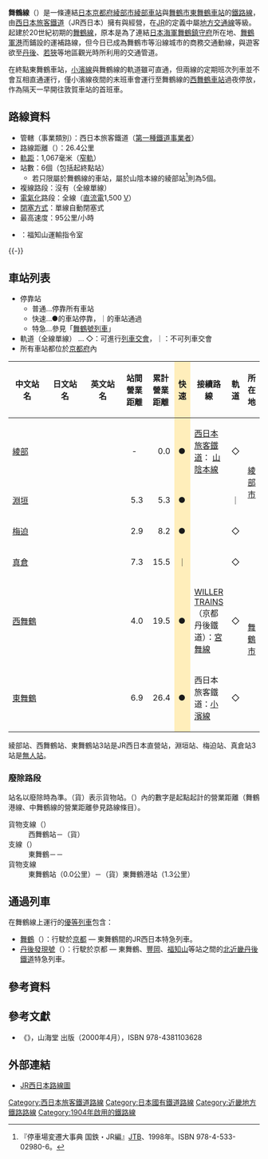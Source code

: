 {{Infobox 鐵道路線
|日文原名 = 舞鶴線
|平假名 = まいづるせん
|羅馬拼音 = Maizuru sen
|路線名稱 = [[File:JR_logo_(west).svg|35px]] 舞鶴線
|路線顏色 = #ff8e1f
|標誌 = JRW kinki-L.svg
|標誌大小 = 40px
|圖片 = 舞鶴線-2.jpg
|圖片說明 = [[綾部站|綾部站]]－[[淵垣站|淵垣站]]間行走中的{{link-ja|國鐵113系電力動車組|国鉄113系電車|113系}}列車
|所在地 = {{JPN}}[[京都府|京都府]][[綾部市|綾部市]]、[[舞鶴市|舞鶴市]]
|起點 = [[綾部站|綾部站]]
|終點 = [[東舞鶴站|東舞鶴站]]
|站數 = 6個
|路線記號 = [[File:JRW_kinki-L.svg|20px]]
|通車 = 1904年11月3日
|擁有者 = [[File:JR_logo_(west).svg|25px]] [[西日本旅客鐵道|西日本旅客鐵道]]
|營運者 = [[File:JR_logo_(west).svg|25px]] 西日本旅客鐵道
|車輛基地 = {{link-ja|福知山電車區|福知山電車区}}
|使用車輛 = 參見[[#使用車輛|使用車輛]]一節
|路線距離 = 26.4公里
|軌距 = 1,067毫米（[[窄軌|窄軌]]）
|軌道數量 = [[單線鐵路|單線]]
|閉塞方式 = 單線自動閉塞式
|保安裝置 = [[自動列車停止裝置#ATS-S改良形（ATS-Sx形）|ATS-SW]]
|電氣化方式 = [[直流電|直流電]]1,500 [[伏特|V]] [[高架電纜|高架電纜]]
|最高速度 = 95公里/小時
|路線圖 = {{舞鶴線RDT}}
}}

'''舞鶴線'''（{{jpn|j=舞鶴線|hg=まいづるせん|rm=Maizuru sen|f=y}}）是一條連結[[日本|日本]][[京都府|京都府]][[綾部市|綾部市]][[綾部車站|綾部車站]]與[[舞鶴市|舞鶴市]][[東舞鶴車站|東舞鶴車站]]的[[鐵路線|鐵路線]]，由[[西日本旅客鐵道|西日本旅客鐵道]]（JR西日本）擁有與經營，在[[JR|JR]]的定義中屬[[地方交通線|地方交通線]]等級。起建於20世紀初期的[[舞鶴線|舞鶴線]]，原本是為了連結[[大日本帝國海軍|日本海軍]][[舞鶴鎮守府|舞鶴鎮守府]]所在地、[[舞鶴港|舞鶴軍港]]而鋪設的運補路線，但今日已成為舞鶴市等沿線城市的商務交通動線，與遊客欲至[[丹後國|丹後]]、[[若狹國|若狹]]等地區觀光時所利用的交通管道。

在終點東舞鶴車站，[[小濱線|小濱線]]與舞鶴線的軌道雖可直通，但兩線的定期班次列車並不會互相直通運行，僅小濱線夜間的末班車會運行至舞鶴線的[[西舞鶴車站|西舞鶴車站]]過夜停放，作為隔天一早開往敦賀車站的首班車。

==路線資料==
* 管轄（事業類別）：西日本旅客鐵道（[[鐵路公司#第一種鐵道事業|第一種鐵道事業者]]）
* 路線距離（{{link-ja|營業距離|営業キロ}}）：26.4公里
* [[軌距|軌距]]：1,067毫米（[[窄軌|窄軌]]）
* 站數：6個（包括起終點站）
** 若只限屬於舞鶴線的車站，屬於山陰本線的綾部站<ref>『停車場変遷大事典 国鉄・JR編』[[ジェイティービー|JTB]]、1998年。ISBN 978-4-533-02980-6。</ref>則為5個。
* 複線路段：沒有（全線單線）
* [[電氣化鐵路|電氣化]]路段：全線（[[直流電|直流電]]1,500 [[伏特|V]]）
* [[閉塞_(鐵路)|閉塞方式]]：單線自動閉塞式
* 最高速度：95公里/小時
* {{link-ja|運轉指令所|運転指令所}}：福知山運輸指令室

{{-}}
== 車站列表 ==
* 停靠站
** 普通…停靠所有車站
** 快速…●的車站停靠，｜的車站通過
** 特急…參見「[[舞鶴號列車|舞鶴號列車]]」
* 軌道（全線單線） … ◇：可進行[[列車交會|列車交會]]，｜：不可列車交會
* 所有車站都位於[[京都府|京都府]]內

{| class="wikitable" rules="all"
|-
!style="width:5em;"|中文站名
!style="width:5em;"|日文站名
!style="width:5em;"|英文站名
!style="width:2.5em;"|站間營業距離
!style="width:2.5em;"|累計營業距離
!style="width:1em; background:#feb;"|快速
!接續路線
!style="width:1em;"|軌道
!所在地
|- style="border-top:solid 3px #ff8e1f"
|[[綾部站|綾部]]
|{{lang|ja|綾部}}
|{{lang|en|Ayabe}}
|style="text-align:center;"| -
|style="text-align:right;"|0.0
|style="background:#feb;"|●
|[[西日本旅客鐵道|西日本旅客鐵道]]：{{JR西路線記號|K|E}} [[山陰本線|山陰本線]]
|◇
|rowspan="3"|[[綾部市|綾部市]]
|-
|[[淵垣站|淵垣]]
|{{lang|ja|淵垣}}
|{{lang|en|Fuchigaki}}
|style="text-align:right;"|5.3
|style="text-align:right;"|5.3
|style="background:#feb;"|●
| 
|｜
|-
|[[梅迫站|梅迫]]
|{{lang|ja|梅迫}}
|{{lang|en|Umezako}}
|style="text-align:right;"|2.9
|style="text-align:right;"|8.2
|style="background:#feb;"|●
| 
|◇
|-
|[[真倉站|真倉]]
|{{lang|ja|真倉}}
|{{lang|en|Magura}}
|style="text-align:right;"|7.3
|style="text-align:right;"|15.5
|style="background:#feb;"|｜
| 
|◇
|rowspan="3"|[[舞鶴市|舞鶴市]]
|-
|[[西舞鶴站|西舞鶴]]
|{{lang|ja|西舞鶴}}
|{{lang|en|Nishi-Maizuru}}
|style="text-align:right;"|4.0
|style="text-align:right;"|19.5
|style="background:#feb;"|●
|[[WILLER_TRAINS|WILLER TRAINS]]（京都丹後鐵道）：[[宮舞線|宮舞線]]
|◇
|-
|[[東舞鶴站|東舞鶴]]
|{{lang|ja|東舞鶴}}
|{{lang|en|Higashi-Maizuru}}
|style="text-align:right;"|6.9
|style="text-align:right;"|26.4
|style="background:#feb;"|●
|西日本旅客鐵道：[[小濱線|小濱線]]
|◇
|}
綾部站、西舞鶴站、東舞鶴站3站是JR西日本直營站，淵垣站、梅迫站、真倉站3站是[[無人站|無人站]]。

=== 廢除路段 ===
站名以廢除時為準。（貨）表示貨物站。（）內的數字是起點起計的營業距離（舞鶴港線、中舞鶴線的營業距離參見路線條目）。

; 貨物支線（{{link-ja|舞鶴港線|舞鶴港線}}）
: 西舞鶴站－（貨）{{link-ja|舞鶴港站|舞鶴港駅|舞鶴港}}
; 支線（{{link-ja|中舞鶴線|中舞鶴線}}）
: 東舞鶴－{{link-ja|北吸站|北吸駅|北吸}}－{{link-ja|中舞鶴站|中舞鶴駅|中舞鶴}}
; 貨物支線
: 東舞鶴站（0.0公里）－（貨）東舞鶴港站（1.3公里）

== 通過列車 ==
在舞鶴線上運行的[[優等列車|優等列車]]包含：
* [[舞鶴號列車|舞鶴]]（{{lang|ja|まいづる}}）：行駛於[[京都車站|京都]] — 東舞鶴間的JR西日本特急列車。
* [[丹後發現號列車|丹後發現號]]（{{lang|ja|タンゴディスカバリー}}）：行駛於京都 — 東舞鶴、[[豐岡車站_(兵庫縣)|豐岡]]、[[福知山車站|福知山]]等站之間的[[北近畿丹後鐵道|北近畿丹後鐵道]]特急列車。

== 參考資料 ==
{{Reflist}}
== 參考文獻 ==
* 《{{lang|ja|JR西日本 ― 全51線区の駅・運転・車両のすべてを徹底解説}}》，山海堂 出版（2000年4月），ISBN 978-4381103628

== 外部連結 ==
* [http://www.jr-odekake.net/eki/route/index.php JR西日本路線圖] {{Wayback|url=http://www.jr-odekake.net/eki/route/index.php |date=20091214074935 }}{{ja}}
{{西日本旅客鐵道近畿地域}}
{{舞鶴線}}
{{西日本旅客鐵道福知山支社}}
{{京阪神大眾運輸}}
{{DEFAULTSORT:Maizuru-Sen}}
[[Category:西日本旅客鐵道路線|Category:西日本旅客鐵道路線]]
[[Category:日本國有鐵道路線|Category:日本國有鐵道路線]]
[[Category:近畿地方鐵路路線|Category:近畿地方鐵路路線]]
[[Category:1904年啟用的鐵路線|Category:1904年啟用的鐵路線]]
